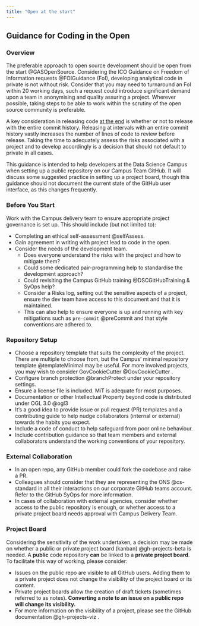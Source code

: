 ```yaml
---
title: "Open at the start"
---
```


## Guidance for Coding in the Open

### Overview

The preferable approach to open source development should be open from the start @GASOpenSource.
Considering the ICO Guidance on Freedom of Information requests @FOIGuidance (FoI),
developing analytical code in private is not without risk. Consider that you may need to
turnaround an FoI within 20 working days, such a request could introduce significant
demand upon a team in anonymising and quality assuring a project. Wherever possible, 
taking steps to be able to work within the scrutiny of the open source community is
preferable.

A key consideration in releasing code [at the end](../open-at-the-end/guidance.qmd) is
whether or not to release with the entire commit history. Releasing at intervals with
an entire commit history vastly increases the number of lines of code to review
before release. Taking the time to adequately assess the risks associated with a project
and to develop accordingly is a decision that should not default to private in all
cases. 

This guidance is intended to help developers at the Data Science Campus when setting up
a public repository on our Campus Team GitHub. It will discuss some suggested practice
in setting up a project board, though this guidance should not document the current
state of the GitHub user interface, as this changes frequently.

### Before You Start

Work with the Campus delivery team to ensure appropriate project governance is set up.
This should include (but not limited to):

- Completing an ethical self-assessment @selfAssess.
- Gain agreement in writing with project lead to code in the open.
- Consider the needs of the development team.
    - Does everyone understand the risks with the project and how to mitigate them?
    - Could some dedicated pair-programming help to standardise the development approach?
    - Could revisiting the Campus GitHub training @DSCGitHubTraining & SyOps help?
    - Consider a Risks log, setting out the sensitive aspects of a project, ensure the
    dev team have access to this document and that it is maintained.
    - This can also help to ensure everyone is up and running with key mitigations such
    as `pre-commit` @preCommit and that style conventions are adhered to.


### Repository Setup

- Choose a repository template that suits the complexity of the project. There are
multiple to choose from, but the Campus' minimal repository template @templateMinimal
may be useful. For more involved projects, you may wish to consider GovCookieCutter @GovCookieCutter . 
- Configure branch protection @branchProtect under your repository settings.
- Ensure a license file is included. MiT is adequate for most purposes.
- Documentation or other Intellectual Property beyond code is distributed under OGL 3.0 @ogl3 
- It's a good idea to provide issue or pull request (PR) templates and a contributing
guide to help nudge collaborators (internal or external) towards the habits you expect.
- Include a code of conduct to help safeguard from poor online behaviour.
- Include contribution guidance so that team members and external collaborators
understand the working conventions of your repository. 


### External Collaboration

- In an open repo, any GitHub member could fork the codebase and raise a PR. 
- Colleagues should consider that they are representing the ONS @cs-standard in all their
interactions on our corporate GitHub teams account. Refer to the GitHub SyOps for more
information.
- In cases of collaboration with external agencies, consider whether access to the
public repository is enough, or whether access to a private project board needs
approval with Campus Delivery Team.


### Project Board

Considering the sensitivity of the work undertaken, a decision may be made on whether
a public or private project board (kanban) @gh-projects-beta is needed. A **public**
code repository **can** be linked to a **private project board**. To facilitate this way
of working, please consider:

* Issues on the public repo are visible to all GitHub users. Adding them to a private
project does not change the visibility of the project board or its content.
* Private project boards allow the creation of draft tickets (sometimes referred to as
notes). **Converting a note to an issue on a public repo will change its visibility.**
* For more information on the visibility of a project, please see the GitHub
documentation @gh-projects-viz .


